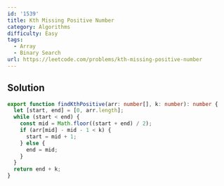 ```yaml
---
id: '1539'
title: Kth Missing Positive Number
category: Algorithms
difficulty: Easy
tags:
  - Array
  - Binary Search
url: https://leetcode.com/problems/kth-missing-positive-number
---
```


## Solution

```typescript showLineNumbers
export function findKthPositive(arr: number[], k: number): number {
  let [start, end] = [0, arr.length];
  while (start < end) {
    const mid = Math.floor((start + end) / 2);
    if (arr[mid] - mid - 1 < k) {
      start = mid + 1;
    } else {
      end = mid;
    }
  }
  return end + k;
}
```
